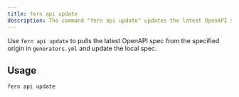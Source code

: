 ```yaml
---
title: fern api update
description: The command "fern api update" updates the latest OpenAPI spec from the specified origin in generators.yml.
---
```


Use `fern api update` to pulls the latest OpenAPI spec from the specified origin in `generators.yml` and update the local spec.

## Usage

```bash
fern api update
```
